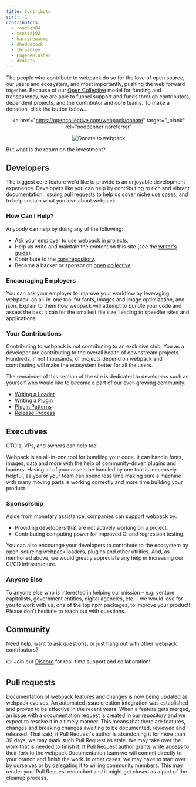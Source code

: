 ```yaml
---
title: Contribute
sort: -1
contributors:
  - rouzbeh84
  - scottdj92
  - harrynewsome
  - dhedgecock
  - tbroadley
  - EugeneHlushko
  - dkdk225
---
```


The people who contribute to webpack do so for the love of open source, our users and ecosystem, and most importantly, pushing the web forward together. Because of our [Open Collective](https://opencollective.com/webpack) model for funding and transparency, we are able to funnel support and funds through contributors, dependent projects, and the contributor and core teams. To make a donation, click the button below...

<div align="center">

<a
  href="https://opencollective.com/webpack/donate"
  target="_blank"
  rel="noopenner noreferrer"
>
  <img
    src="https://opencollective.com/webpack/donate/button@2x.png?color=blue"
    width={300}
    alt="Donate to webpack"
  />
</a>

</div>

But what is the return on the investment?

## Developers

The biggest core feature we'd like to provide is an enjoyable development experience. Developers like you can help by contributing to rich and vibrant documentation, issuing pull requests to help us cover niche use cases, and to help sustain what you love about webpack.

### How Can I Help?

Anybody can help by doing any of the following:

- Ask your employer to use webpack in projects.
- Help us write and maintain the content on this site (see the [writer's guide](/contribute/writers-guide/)).
- Contribute to the [core repository](https://github.com/webpack/webpack).
- Become a backer or sponsor on [open collective](https://opencollective.com/webpack#support).

### Encouraging Employers

You can ask your employer to improve your workflow by leveraging webpack: an all-in-one tool for fonts, images and image optimization, and json. Explain to them how webpack will attempt to bundle your code and assets the best it can for the smallest file size, leading to speedier sites and applications.

### Your Contributions

Contributing to webpack is not contributing to an exclusive club. You as a developer are contributing to the overall health of downstream projects. Hundreds, if not thousands, of projects depend on webpack and contributing will make the ecosystem better for all the users.

The remainder of this section of the site is dedicated to developers such as yourself who would like to become a part of our ever-growing community:

- [Writing a Loader](/contribute/writing-a-loader)
- [Writing a Plugin](/contribute/writing-a-plugin)
- [Plugin Patterns](/contribute/plugin-patterns)
- [Release Process](/contribute/release-process)

## Executives

CTO's, VPs, and owners can help too!

Webpack is an all-in-one tool for bundling your code. It can handle fonts, images, data and more with the help of community-driven plugins and loaders. Having all of your assets be handled by one tool is immensely helpful, as you or your team can spend less time making sure a machine with many moving parts is working correctly and more time building your product.

### Sponsorship

Aside from monetary assistance, companies can support webpack by:

- Providing developers that are not actively working on a project.
- Contributing computing power for improved CI and regression testing.

You can also encourage your developers to contribute to the ecosystem by open-sourcing webpack loaders, plugins and other utilities. And, as mentioned above, we would greatly appreciate any help in increasing our CI/CD infrastructure.

### Anyone Else

To anyone else who is interested in helping our mission – e.g. venture capitalists, government entities, digital agencies, etc. – we would love for you to work with us, one of the top npm packages, to improve your product! Please don't hesitate to reach out with questions.

## Community

Need help, want to ask questions, or just hang out with other webpack contributors?

👉 Join our [Discord](https://discord.com/invite/5sxFZPdx2k) for real-time support and collaboration!

## Pull requests

Documentation of webpack features and changes is now being updated as webpack evolves. An automated issue creation integration was established and proven to be effective in the recent years.
When a feature gets merged, an issue with a documentation request is created in our repository and we expect to resolve it in a timely manner. This means that there are features, changes and breaking changes awaiting to be documented, reviewed and released. That said, if Pull Request's author is abandoning it for more than 30 days, we may mark such Pull Request as stale. We may take over the work that is needed to finish it.
If Pull Request author grants write access to their fork to the webpack Documentation team we will commit directly to your branch and finish the work. In other cases, we may have to start over by ourselves or by delegating it to willing community members. This may render your Pull Request redundant and it might get closed as a part of the cleanup process.
